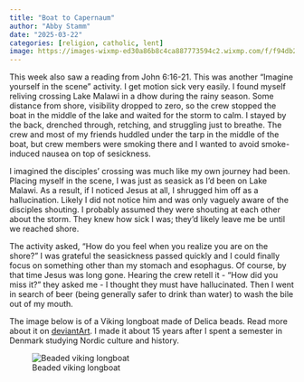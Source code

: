 ```yaml
---
title: "Boat to Capernaum"
author: "Abby Stamm"
date: "2025-03-22"
categories: [religion, catholic, lent]
image: https://images-wixmp-ed30a86b8c4ca887773594c2.wixmp.com/f/f94db2db-b96a-432a-94d7-028d717c10a1/d6w1mnf-bb72cc4a-3fa3-4f0f-b48b-61dc7a273f0a.jpg/v1/fit/w_600,h_498,q_70,strp/beaded_viking_longboat_by_anabiyeni_d6w1mnf-375w-2x.jpg?token=eyJ0eXAiOiJKV1QiLCJhbGciOiJIUzI1NiJ9.eyJzdWIiOiJ1cm46YXBwOjdlMGQxODg5ODIyNjQzNzNhNWYwZDQxNWVhMGQyNmUwIiwiaXNzIjoidXJuOmFwcDo3ZTBkMTg4OTgyMjY0MzczYTVmMGQ0MTVlYTBkMjZlMCIsIm9iaiI6W1t7ImhlaWdodCI6Ijw9NDk4IiwicGF0aCI6IlwvZlwvZjk0ZGIyZGItYjk2YS00MzJhLTk0ZDctMDI4ZDcxN2MxMGExXC9kNncxbW5mLWJiNzJjYzRhLTNmYTMtNGYwZi1iNDhiLTYxZGM3YTI3M2YwYS5qcGciLCJ3aWR0aCI6Ijw9NjAwIn1dXSwiYXVkIjpbInVybjpzZXJ2aWNlOmltYWdlLm9wZXJhdGlvbnMiXX0.5Mf-X2W32ArKdnjsxHWOySukFXFohiUmAdPUVH8NCoQ
---
```


This week also saw a reading from John 6:16-21. This was another "Imagine yourself in the scene" activity. I get motion sick very easily. I found myself reliving crossing Lake Malawi in a dhow during the rainy season. Some distance from shore, visibility dropped to zero, so the crew stopped the boat in the middle of the lake and waited for the storm to calm. I stayed by the back, drenched through, retching, and struggling just to breathe. The crew and most of my friends huddled under the tarp in the middle of the boat, but crew members were smoking there and I wanted to avoid smoke-induced nausea on top of sesickness. 

I imagined the disciples' crossing was much like my own journey had been. Placing myself in the scene, I was just as seasick as I'd been on Lake Malawi. As a result, if I noticed Jesus at all, I shrugged him off as a hallucination. Likely I did not notice him and was only vaguely aware of the disciples shouting. I probably assumed they were shouting at each other about the storm. They knew how sick I was; they'd likely leave me be until we reached shore.

The activity asked, "How do you feel when you realize you are on the shore?" I was grateful the seasickness passed quickly and I could finally focus on something other than my stomach and esophagus. Of course, by that time Jesus was long gone. Hearing the crew retell it - "How did you miss it?" they asked me - I thought they must have hallucinated. Then I went in search of beer (being generally safer to drink than water) to wash the bile out of my mouth.

The image below is of a Viking longboat made of Delica beads. Read more about it on [deviantArt](https://www.deviantart.com/anabiyeni/art/Beaded-Viking-Longboat-416620779). I made it about 15 years after I spent a semester in Denmark studying Nordic culture and history.


![Beaded viking longboat](https://images-wixmp-ed30a86b8c4ca887773594c2.wixmp.com/f/f94db2db-b96a-432a-94d7-028d717c10a1/d6w1mnf-bb72cc4a-3fa3-4f0f-b48b-61dc7a273f0a.jpg/v1/fit/w_600,h_498,q_70,strp/beaded_viking_longboat_by_anabiyeni_d6w1mnf-375w-2x.jpg?token=eyJ0eXAiOiJKV1QiLCJhbGciOiJIUzI1NiJ9.eyJzdWIiOiJ1cm46YXBwOjdlMGQxODg5ODIyNjQzNzNhNWYwZDQxNWVhMGQyNmUwIiwiaXNzIjoidXJuOmFwcDo3ZTBkMTg4OTgyMjY0MzczYTVmMGQ0MTVlYTBkMjZlMCIsIm9iaiI6W1t7ImhlaWdodCI6Ijw9NDk4IiwicGF0aCI6IlwvZlwvZjk0ZGIyZGItYjk2YS00MzJhLTk0ZDctMDI4ZDcxN2MxMGExXC9kNncxbW5mLWJiNzJjYzRhLTNmYTMtNGYwZi1iNDhiLTYxZGM3YTI3M2YwYS5qcGciLCJ3aWR0aCI6Ijw9NjAwIn1dXSwiYXVkIjpbInVybjpzZXJ2aWNlOmltYWdlLm9wZXJhdGlvbnMiXX0.5Mf-X2W32ArKdnjsxHWOySukFXFohiUmAdPUVH8NCoQ)
